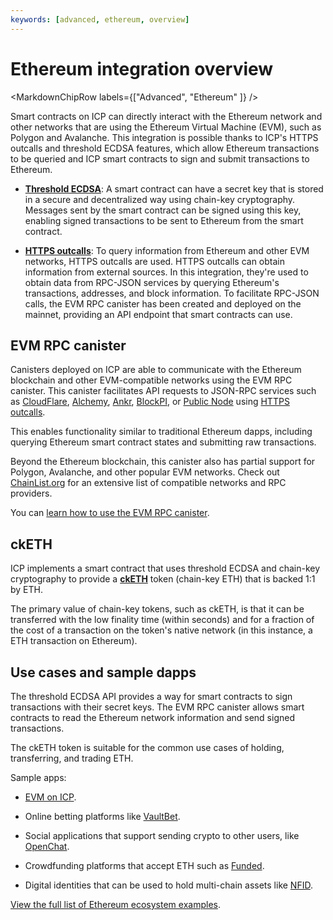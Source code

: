 ```yaml
---
keywords: [advanced, ethereum, overview]
---
```



# Ethereum integration overview

<MarkdownChipRow labels={["Advanced", "Ethereum" ]} />

Smart contracts on ICP can directly interact with the Ethereum network and other networks that are using the Ethereum Virtual Machine (EVM), such as Polygon and Avalanche. This integration is possible thanks to ICP's HTTPS outcalls and threshold ECDSA features, which allow Ethereum transactions to be queried and ICP smart contracts to sign and submit transactions to Ethereum.

- **[Threshold ECDSA](/docs/current/developer-docs/smart-contracts/signatures/t-ecdsa)**: A smart contract can have a secret key that is stored in a secure and decentralized way using chain-key cryptography. Messages sent by the smart contract can be signed using this key, enabling signed transactions to be sent to Ethereum from the smart contract.

- **[HTTPS outcalls](https://internetcomputer.org/https-outcalls)**: To query information from Ethereum and other EVM networks, HTTPS outcalls are used. HTTPS outcalls can obtain information from external sources. In this integration, they're used to obtain data from RPC-JSON services by querying Ethereum's transactions, addresses, and block information. To facilitate RPC-JSON calls, the EVM RPC canister has been created and deployed on the mainnet, providing an API endpoint that smart contracts can use.

## EVM RPC canister

Canisters deployed on ICP are able to communicate with the Ethereum blockchain and other EVM-compatible networks using the EVM RPC canister. This canister facilitates API requests to JSON-RPC services such as [CloudFlare](https://www.cloudflare.com/en-gb/web3/), [Alchemy](https://www.alchemy.com/), [Ankr](https://www.ankr.com/), [BlockPI](https://blockpi.io/), or [Public Node](https://www.publicnode.com/) using [HTTPS outcalls](https://internetcomputer.org/https-outcalls).

This enables functionality similar to traditional Ethereum dapps, including querying Ethereum smart contract states and submitting raw transactions.

Beyond the Ethereum blockchain, this canister also has partial support for Polygon, Avalanche, and other popular EVM networks. Check out [ChainList.org](https://chainlist.org/?testnets=true) for an extensive list of compatible networks and RPC providers.

You can [learn how to use the EVM RPC canister](/docs/current/developer-docs/multi-chain/ethereum/evm-rpc/evm-rpc-canister).

## ckETH

ICP implements a smart contract that uses threshold ECDSA and chain-key cryptography to provide a [**ckETH**](/docs/current/developer-docs/multi-chain/ethereum/cketh/overview) token (chain-key ETH) that is backed 1:1 by ETH.

The primary value of chain-key tokens, such as ckETH, is that it can be transferred with the low finality time (within seconds) and for a fraction of the cost of a transaction on the token's native network (in this instance, a ETH transaction on Ethereum).

## Use cases and sample dapps

The threshold ECDSA API provides a way for smart contracts to sign transactions with their secret keys. The EVM RPC canister allows smart contracts to read the Ethereum network information and send signed transactions.

The ckETH token is suitable for the common use cases of holding, transferring, and trading ETH.

Sample apps:

- [EVM on ICP](https://fxa77-fiaaa-aaaae-aaana-cai.raw.ic0.app/evm/).

- Online betting platforms like [VaultBet](https://vault-bet.com/).

- Social applications that support sending crypto to other users, like [OpenChat](https://oc.app/).

- Crowdfunding platforms that accept ETH such as [Funded](https://funded.app/).

- Digital identities that can be used to hold multi-chain assets like [NFID](https://nfid.one/).

[View the full list of Ethereum ecosystem examples](https://internetcomputer.org/ecosystem?tag=Ethereum).

